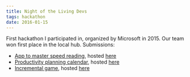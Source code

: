 ```yaml
---
title: Night of the Living Devs
tags: hackathon
date: 2016-01-15
---
```


First hackathon I participated in, organized by Microsoft in 2015. Our team won first place in the local hub. Submissions:

- [App to master speed reading](https://github.com/minajevs/EducationAPP/tree/gh-pages), hosted [here](http://minajevs.github.io/EducationAPP)
- [Productivity planning calendar](https://github.com/minajevs/ProductivityAPP/tree/gh-pages), hosted [here](http://minajevs.github.io/ProductivityAPP)
- [Incremental game](https://github.com/minajevs/GameAPP), hosted [here](http://minajevs.github.io/GameAPP/)

